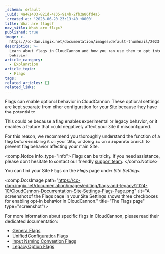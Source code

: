 ```yaml
---
_schema: default
_uuid: 4a461403-821d-4835-914b-2fb3a86fd4a5
_created_at: '2023-06-20 23:13:40 +0000'
title: What are flags?
nav_title: What are flags?
published: true
image: >-
  https://cc-dam.imgix.net/documentation/images/default-thumbnail/2023-Q4/CloudCannon-Documentation-Thumbnail.png
description: >-
  Learn about flags in CloudCannon and how you can use them to opt into app
  behavior.
article_category:
  - Explanation
article_topic:
  - Flags
tags:
related_articles: []
related_links:
---
```

Flags can enable optional behavior in CloudCannon. These optional settings are kept separate from other configuration for your Site because they have the potential to

This could be because a flag enables experimental or legacy behavior, or it enables a feature that could negatively affect your Site if misconfigured.

For this reason, we recommend you thoroughly understand the function of a flag before enabling it on your Site, or doing so on a separate branch to prevent flag behavior affecting your main Site.

<comp.Notice info_type="info">
  Flags can be tricky. If you need assistance, please don't hesitate to contact our friendly [support team](/support/).
</comp.Notice>

You can find your Site Flags on the *Flags* page under *Site Settings*.

<comp.DocsImage path="https://cc-dam.imgix.net/documentation/images/editing/flags-and-legacy/2024-10/CloudCannon-Documentation-Site-Settings-Flags-Page.png" alt="A screenshot of the Flags page in your Site Settings shows three checkboxes for enabling opt-in behavior in CloudCannon." title="The Flags page" type="screenshot"/>

For more information about specific flags in CloudCannon, please read their dedicated documentation:

* [General Flags](/documentation/articles/general-flags/)
* [Unified Configuration Flags](/documentation/articles/unified-configuration-flags/)
* [Input Naming Convention Flags](/documentation/articles/input-naming-convention-flags/)
* [Legacy Option Flags](/documentation/articles/legacy-option-flags/)
